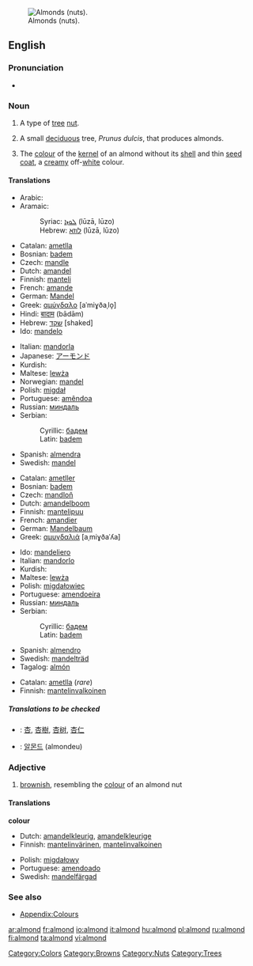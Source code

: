 [[Image:Almonds th.jpg|thumb|right|Almonds (nuts).]]
==English==

===Pronunciation===
*{{audio|en-us-almond.ogg|Audio (US)}}

===Noun===
{{en-noun|s|-}}

# {{countable}} A type of [[tree]] [[nut]].
# {{countable}} A small [[deciduous]] tree, ''Prunus dulcis'', that produces almonds.
# {{context|countable|uncountable}} The [[colour]] of the [[kernel]] of an almond without its [[shell]] and thin [[seed coat]], a [[creamy]] off-[[white]] colour.

<!-- Maybe somebody would like to add a colour patch? There is one that I have moved to talk, but the colour is completely wrong-->

====Translations====
{{trans-top|nut}}
*Arabic: {{ARchar|[[لوز]]}}
*Aramaic:
*:Syriac: [[ܠܘܙܐ]] (lūzā, lūzo) {{c}}
*:Hebrew: [[לוזא]] (lūzā, lūzo) {{c}}
*Catalan: [[ametlla]]
*Bosnian: [[badem#Bosnian|badem]] {{m}}
*Czech: [[mandle]] {{f}}
*Dutch: [[amandel]] {{f}}
*Finnish: [[manteli]]
*French: [[amande]] {{f}}
*German: [[Mandel]] {{f}}
*Greek: [[αμύγδαλο]] [aˈmiɣðaˌlo̞] {{n}}
*Hindi: [[बादाम]] (bādām)
*Hebrew: [[שקד]] [shaked] {{m}}
*Ido: [[mandelo]]
{{trans-mid}}
*Italian: [[mandorla]] {{f}}
*Japanese: [[アーモンド]]
*Kurdish: {{KUchar|[[باده‌م]]}}
*Maltese: [[lewża]] {{f}}
*Norwegian: [[mandel]] {{m}}
*Polish: [[migdał]] {{m}}
*Portuguese: [[amêndoa]] {{f}}
*Russian: [[миндаль]] {{m}}
*Serbian:
*:Cyrillic: [[бадем#Serbian|бадем]] {{m}}
*:Latin: [[badem#Serbian|badem]] {{m}}
*Spanish: [[almendra]] {{f}}
*Swedish: [[mandel]] {{c}}
{{trans-bottom}}

{{trans-top|tree}}
*Catalan: [[ametller]]
*Bosnian: [[badem#Bosnian|badem]] {{m}}
*Czech: [[mandloň]] {{f}}
*Dutch: [[amandelboom]] {{m}}
*Finnish: [[mantelipuu]]
*French: [[amandier]] {{m}}
*German: [[Mandelbaum]] {{m}}
*Greek: [[αμυγδαλιά]] [aˌmiɣðaˈʎa] {{f}}
{{trans-mid}}
*Ido: [[mandeliero]]
*Italian: [[mandorlo]] {{m}}
*Kurdish: {{KUchar|[[داری چوالا]]}}
*Maltese: [[lewża]] {{f}}
*Polish: [[migdałowiec]] {{m}}
*Portuguese: [[amendoeira]] {{f}}
*Russian: [[миндаль]] {{m}}
*Serbian:
*:Cyrillic: [[бадем#Serbian|бадем]] {{m}}
*:Latin: [[badem#Serbian|badem]] {{m}}
*Spanish: [[almendro]] {{m}}
*Swedish: [[mandelträd]] {{n}}
*Tagalog: [[almón]]
{{trans-bottom}}

{{trans-top|colour}}
*Catalan: [[ametlla]] (''rare'')
*Finnish: [[mantelinvalkoinen]]
{{trans-mid}}
{{trans-bottom}}

=====Translations to be checked=====
{{checktrans}}
<!--Remove this section once all of the translations below have been moved into the tables above.-->
*{{ttbc|Chinese}}: [[杏]], [[杏樹]], [[杏树]], [[杏仁]]
*{{ttbc|Korean}}: [[알몬드]] (almondeu)

===Adjective===
{{en-adj-more}}

# <!--DefD--> [[brownish]], resembling the [[colour]] of an almond nut

====Translations====
<!--DefD-->'''colour'''
{{top}}
*Dutch: [[amandelkleurig]], [[amandelkleurige]]
*Finnish: [[mantelinvärinen]], [[mantelinvalkoinen]]
{{mid}}
*Polish: [[migdałowy]]
*Portuguese: [[amendoado]]
*Swedish: [[mandelfärgad]]
{{bottom}}

===See also===
*[[Wiktionary_Appendix:Colours|Appendix:Colours]]

[[Category:Colors]]
[[Category:Browns]]
[[Category:Nuts]]
[[Category:Trees]]

[[ar:almond]]
[[fr:almond]]
[[io:almond]]
[[it:almond]]
[[hu:almond]]
[[pl:almond]]
[[ru:almond]]
[[fi:almond]]
[[ta:almond]]
[[vi:almond]]